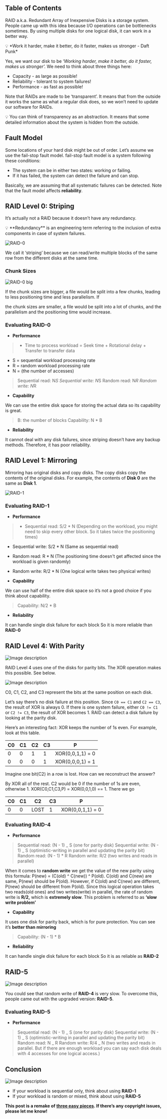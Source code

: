 ## Table of Contents

RAID a.k.a. Redundant Array of Inexpensive Disks is a storage system. People came up with this idea because I/O operations can be bottlenecks sometimes. By using multiple disks for one logical disk, it can work in a better way.

<aside>
💡 *Work it harder, make it better, do it faster, makes us stronger - Daft Punk*

</aside>

Yes, we want our disk to be ‘_Working harder, make it better, do it faster, makes us stronger’._ We need to think about three things here:

- Capacity - as large as possible!
- Reliability - tolerant to system failures!
- Performance - as fast as possible!

Note that RAIDs are made to be ‘transparent’. It means that from the outside it works the same as what a regular disk does, so we won’t need to update our software for RAIDs.

<aside>
💡 You can think of transparency as an abstraction. It means that some detailed information about the system is hidden from the outside.

</aside>

## Fault Model

Some locations of your hard disk might be out of order. Let’s assume we use the fail-stop fault model. fail-stop fault model is a system following these conditions:

- The system can be in either two states: working or failing.
- If it has failed, the system can detect the failure and can stop.

Basically, we are assuming that all systematic failures can be detected. Note that the fault model affects **reliability**.

## RAID Level 0: Striping

It’s actually not a RAID because it doesn’t have any redundancy.

<aside>
💡 **Redundancy** is an engineering term referring to the inclusion of extra components in case of system failures.

</aside>

![RAID-0](https://dev-to-uploads.s3.amazonaws.com/uploads/articles/gnxpypmyimsejdqjzizk.png)

We call it ‘striping’ because we can read/write multiple blocks of the same row from the different disks at the same time.

### Chunk Sizes

![RAID-0 big](https://dev-to-uploads.s3.amazonaws.com/uploads/articles/cp1lu1hjbc2fp0mshrcm.png)

If the chunk sizes are bigger, a file would be split into a few chunks, leading to less positioning time and less parallelism. If

the chunk sizes are smaller, a file would be split into a lot of chunks, and the parallelism and the positioning time would increase.

### Evaluating RAID-0

- **Performance**

> - Time to process workload = Seek time + Rotational delay + Transfer to transfer data

- S = sequential workload processing rate
- R = random workload processing rate
- N = (the number of accesses)
  >

> Sequential read: N*S
> Sequential write: N*S
> Random read: N*R
> Random write: N*R

- **Capability**

We can use the entire disk space for storing the actual data so its capability is great.

> B: the number of blocks
> Capability: N \* B

- **Reliability**

It cannot deal with any disk failures, since striping doesn’t have any backup methods. Therefore, it has poor reliability.

## RAID Level 1: Mirroring

Mirroring has original disks and copy disks. The copy disks copy the contents of the original disks. For example, the contents of **Disk 0** are the same as **Disk 1**.

![RAID-1](https://dev-to-uploads.s3.amazonaws.com/uploads/articles/223s054fl6qf9rd44714.png)

### Evaluating RAID-1

- **Performance**

> - Sequential read: S/2 \* N (Depending on the workload, you might need to skip every other block. So it takes twice the positioning times)

- Sequential write: S/2 \* N (Same as sequential read)
- Random read: R \* N (The positioning time doesn't get affected since the workload is given randomly)
- Random write: R/2 \* N (One logical write takes two physical writes)

  >

- **Capability**

We can use half of the entire disk space so it’s not a good choice if you think about capability.

> Capability: N/2 \* B

- **Reliability**

It can handle single disk failure for each block So it is more reliable than **RAID-0**

## RAID Level 4: With Parity

![Image description](https://dev-to-uploads.s3.amazonaws.com/uploads/articles/k92tu34nzge7pwaa372d.png)

RAID Level 4 uses one of the disks for parity bits. The XOR operation makes this possible. See below.

![Image description](https://dev-to-uploads.s3.amazonaws.com/uploads/articles/0j6keo54rv1dgapx6p05.png)

C0, C1, C2, and C3 represent the bits at the same position on each disk.

Let’s say there’s no disk failure at this position. Since `C0 == C1` and `C2 == C3`, the result of XOR is always 0. If there is one system failure, either `C0 != C1` or `C2 != C3`, the result of XOR becomes 1. RAID can detect a disk failure by looking at the parity disk.

Here’s an interesting fact: XOR keeps the number of 1s even. For example, look at this table.

| C0  | C1  | C2  | C3  | P                |
| --- | --- | --- | --- | ---------------- |
| 0   | 0   | 1   | 1   | XOR(0,0,1,1) = 0 |
| 0   | 0   | 0   | 1   | XOR(0,0,0,1) = 1 |

Imagine one bit(C2) in a row is lost. How can we reconstruct the answer?

By XOR all of the rest. C2 would be 0 if the number of 1s are even, otherwise 1. XOR(C0,C1,C3,P) = XOR(0,0,1,0) == 1. There we go

| C0  | C1  | C2   | C3  | P                |
| --- | --- | ---- | --- | ---------------- |
| 0   | 0   | LOST | 1   | XOR(0,0,1,1) = 0 |

### Evaluating RAID-4

- **Performance**

> Sequential read: (N - 1) _ S (one for parity disk)
> Sequential write: (N - 1) _ S (optimistic-writing in parallel and updating the parity bit)
> Random read: (N - 1) \* R
> Random write: R/2 (two writes and reads in parallel)

When it comes to **random write** we get the value of the new parity using this formula: P(new) = (C(old) ^ C(new)) ^ P(old). C(old) and C(new) are same, P(new) should be P(old). However, if C(old) and C(new) are different, P(new) should be different from P(old). Since this logical operation takes two reads(old ones) and two writes(write) in parallel, the rate of random write is **R/2,** which is **extremely slow**. This problem is referred to as **‘slow write problem’**

>

- **Capability**

It uses one disk for parity back, which is for pure protection. You can see it’s **better than mirroring**

> Capability: (N - 1) \* B

- **Reliability**

It can handle single disk failure for each block So it is as reliable as **RAID-2**

## RAID-5

![Image description](https://dev-to-uploads.s3.amazonaws.com/uploads/articles/a9ptbglmcfqgldl9m7gd.png)

You could see that random write of **RAID-4** is very slow. To overcome this, people came out with the upgraded version: **RAID-5**.

### Evaluating RAID-5

- **Performance**

> Sequential read: (N - 1) _ S (one for parity disk)
> Sequential write: (N - 1) _ S (optimistic-writing in parallel and updating the parity bit)
> Random read: N _ R
> Random write: R/4 _ N (two writes and reads in parallel. But if there are enough workload you can say each disk deals with 4 accesses for one logical access.)

## Conclusion

![Image description](https://dev-to-uploads.s3.amazonaws.com/uploads/articles/tjcctwoqc649xzokntof.png)

- If your workload is sequential only, think about using **RAID-1**
- If your workload is random or mixed, think about using **RAID-5**

**This post is a remake of [three easy pieces](https://pages.cs.wisc.edu/~remzi/OSTEP/file-raid.pdf). If there’s any copyright issues, please let me know!**
